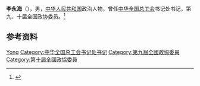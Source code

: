 '''李永海'''（{{bd|？|}}），男，[[中华人民共和国|中华人民共和国]]政治人物，曾任[[中华全国总工会|中华全国总工会]]书记处书记，第九、十届全国政协委员。<ref>{{Cite book|title=中华人民共和国职官志|author=何虎生, 李耀东, 向常福主编|publisher=中国社会出版社|year=2003|isbn=9787800883934|location=北京|pages=}}</ref>

== 参考资料 ==
{{reflist}}

{{中国人物小作品}}
{{Navboxes 
| title  = 李永海在[[中华全国总工会|中华全国总工会]]的职务
| list1  =
{{中华全国总工会第十二届执行委员会}}
{{中华全国总工会第十三届执行委员会}}
}}

{{Authority control}}
{{DEFAULTSORT:Li李}}
[[Category:李姓|Yong]]
[[Category:中华全国总工会书记处书记|Category:中华全国总工会书记处书记]]
[[Category:第九屆全國政協委員|Category:第九屆全國政協委員]]
[[Category:第十屆全國政協委員|Category:第十屆全國政協委員]]